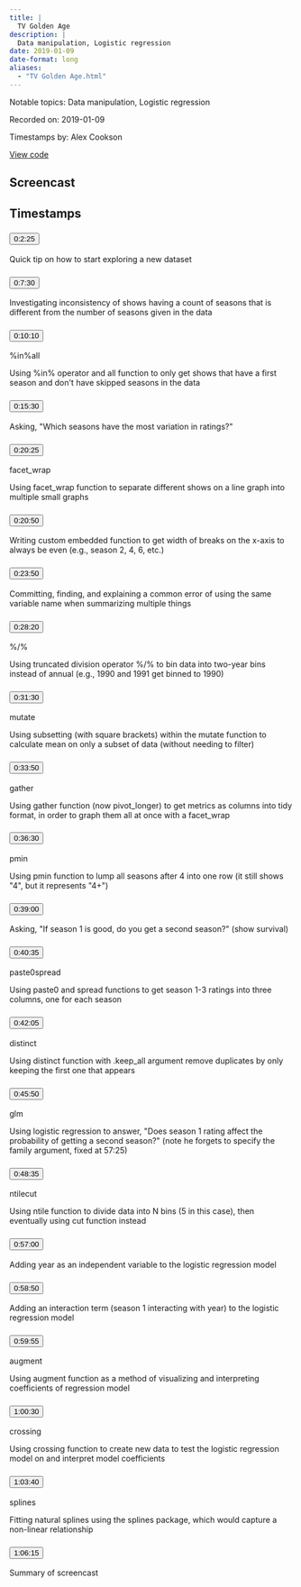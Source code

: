 ```yaml
---
title: |
  TV Golden Age
description: |
  Data manipulation, Logistic regression
date: 2019-01-09
date-format: long
aliases:
  - "TV Golden Age.html"
---
```


Notable topics: Data manipulation, Logistic regression

Recorded on: 2019-01-09

Timestamps by: Alex Cookson

[View code](https://github.com/dgrtwo/data-screencasts/blob/master/golden-age-tv.Rmd)

## Screencast

<div id="yt-player" data-video-id="oYGi2wgSJaM"></div>

## Timestamps

```{=html}
<div id="topics">
  <div class="topic">
    <h3 id="ts-145">
      <button class="btn btn-link btn-timestamp" onClick="playerSkipToTimestamp(145, this)">0:2:25</button>
    </h3>
    <div class="topic_badges"><div></div><div></div></div>
    <div class="topic_description">
      <p>Quick tip on how to start exploring a new dataset</p>

    </div>
  </div>
  <div class="topic">
    <h3 id="ts-450">
      <button class="btn btn-link btn-timestamp" onClick="playerSkipToTimestamp(450, this)">0:7:30</button>
    </h3>
    <div class="topic_badges"><div></div><div></div></div>
    <div class="topic_description">
      <p>Investigating inconsistency of shows having a count of seasons that is different from the number of seasons given in the data</p>

    </div>
  </div>
  <div class="topic">
    <h3 id="ts-610">
      <button class="btn btn-link btn-timestamp" onClick="playerSkipToTimestamp(610, this)">0:10:10</button>
    </h3>
    <div class="topic_badges"><div><span class="badge-functions badge bg-info">%in%</span><span class="badge-functions badge bg-info">all</span></div><div></div></div>
    <div class="topic_description">
      <p>Using %in% operator and all function to only get shows that have a first season and don't have skipped seasons in the data</p>

    </div>
  </div>
  <div class="topic">
    <h3 id="ts-930">
      <button class="btn btn-link btn-timestamp" onClick="playerSkipToTimestamp(930, this)">0:15:30</button>
    </h3>
    <div class="topic_badges"><div></div><div></div></div>
    <div class="topic_description">
      <p>Asking, &quot;Which seasons have the most variation in ratings?&quot;</p>

    </div>
  </div>
  <div class="topic">
    <h3 id="ts-1225">
      <button class="btn btn-link btn-timestamp" onClick="playerSkipToTimestamp(1225, this)">0:20:25</button>
    </h3>
    <div class="topic_badges"><div><span class="badge-functions badge bg-info">facet_wrap</span></div><div></div></div>
    <div class="topic_description">
      <p>Using facet_wrap function to separate different shows on a line graph into multiple small graphs</p>

    </div>
  </div>
  <div class="topic">
    <h3 id="ts-1250">
      <button class="btn btn-link btn-timestamp" onClick="playerSkipToTimestamp(1250, this)">0:20:50</button>
    </h3>
    <div class="topic_badges"><div></div><div></div></div>
    <div class="topic_description">
      <p>Writing custom embedded function to get width of breaks on the x-axis to always be even (e.g., season 2, 4, 6, etc.)</p>

    </div>
  </div>
  <div class="topic">
    <h3 id="ts-1430">
      <button class="btn btn-link btn-timestamp" onClick="playerSkipToTimestamp(1430, this)">0:23:50</button>
    </h3>
    <div class="topic_badges"><div></div><div></div></div>
    <div class="topic_description">
      <p>Committing, finding, and explaining a common error of using the same variable name when summarizing multiple things</p>

    </div>
  </div>
  <div class="topic">
    <h3 id="ts-1700">
      <button class="btn btn-link btn-timestamp" onClick="playerSkipToTimestamp(1700, this)">0:28:20</button>
    </h3>
    <div class="topic_badges"><div><span class="badge-functions badge bg-info">%/%</span></div><div></div></div>
    <div class="topic_description">
      <p>Using truncated division operator %/% to bin data into two-year bins instead of annual (e.g., 1990 and 1991 get binned to 1990)</p>

    </div>
  </div>
  <div class="topic">
    <h3 id="ts-1890">
      <button class="btn btn-link btn-timestamp" onClick="playerSkipToTimestamp(1890, this)">0:31:30</button>
    </h3>
    <div class="topic_badges"><div><span class="badge-functions badge bg-info">mutate</span></div><div></div></div>
    <div class="topic_description">
      <p>Using subsetting (with square brackets) within the mutate function to calculate mean on only a subset of data (without needing to filter)</p>

    </div>
  </div>
  <div class="topic">
    <h3 id="ts-2030">
      <button class="btn btn-link btn-timestamp" onClick="playerSkipToTimestamp(2030, this)">0:33:50</button>
    </h3>
    <div class="topic_badges"><div><span class="badge-functions badge bg-info">gather</span></div><div></div></div>
    <div class="topic_description">
      <p>Using gather function (now pivot_longer) to get metrics as columns into tidy format, in order to graph them all at once with a facet_wrap</p>

    </div>
  </div>
  <div class="topic">
    <h3 id="ts-2190">
      <button class="btn btn-link btn-timestamp" onClick="playerSkipToTimestamp(2190, this)">0:36:30</button>
    </h3>
    <div class="topic_badges"><div><span class="badge-functions badge bg-info">pmin</span></div><div></div></div>
    <div class="topic_description">
      <p>Using pmin function to lump all seasons after 4 into one row (it still shows &quot;4&quot;, but it represents &quot;4+&quot;)</p>

    </div>
  </div>
  <div class="topic">
    <h3 id="ts-2340">
      <button class="btn btn-link btn-timestamp" onClick="playerSkipToTimestamp(2340, this)">0:39:00</button>
    </h3>
    <div class="topic_badges"><div></div><div></div></div>
    <div class="topic_description">
      <p>Asking, &quot;If season 1 is good, do you get a second season?&quot; (show survival)</p>

    </div>
  </div>
  <div class="topic">
    <h3 id="ts-2435">
      <button class="btn btn-link btn-timestamp" onClick="playerSkipToTimestamp(2435, this)">0:40:35</button>
    </h3>
    <div class="topic_badges"><div><span class="badge-functions badge bg-info">paste0</span><span class="badge-functions badge bg-info">spread</span></div><div></div></div>
    <div class="topic_description">
      <p>Using paste0 and spread functions to get season 1-3 ratings into three columns, one for each season</p>

    </div>
  </div>
  <div class="topic">
    <h3 id="ts-2525">
      <button class="btn btn-link btn-timestamp" onClick="playerSkipToTimestamp(2525, this)">0:42:05</button>
    </h3>
    <div class="topic_badges"><div><span class="badge-functions badge bg-info">distinct</span></div><div></div></div>
    <div class="topic_description">
      <p>Using distinct function with .keep_all argument remove duplicates by only keeping the first one that appears</p>

    </div>
  </div>
  <div class="topic">
    <h3 id="ts-2750">
      <button class="btn btn-link btn-timestamp" onClick="playerSkipToTimestamp(2750, this)">0:45:50</button>
    </h3>
    <div class="topic_badges"><div><span class="badge-functions badge bg-info">glm</span></div><div></div></div>
    <div class="topic_description">
      <p>Using logistic regression to answer, &quot;Does season 1 rating affect the probability of getting a second season?&quot; (note he forgets to specify the family argument, fixed at 57:25)</p>

    </div>
  </div>
  <div class="topic">
    <h3 id="ts-2915">
      <button class="btn btn-link btn-timestamp" onClick="playerSkipToTimestamp(2915, this)">0:48:35</button>
    </h3>
    <div class="topic_badges"><div><span class="badge-functions badge bg-info">ntile</span><span class="badge-functions badge bg-info">cut</span></div><div></div></div>
    <div class="topic_description">
      <p>Using ntile function to divide data into N bins (5 in this case), then eventually using cut function instead</p>

    </div>
  </div>
  <div class="topic">
    <h3 id="ts-3420">
      <button class="btn btn-link btn-timestamp" onClick="playerSkipToTimestamp(3420, this)">0:57:00</button>
    </h3>
    <div class="topic_badges"><div></div><div></div></div>
    <div class="topic_description">
      <p>Adding year as an independent variable to the logistic regression model</p>

    </div>
  </div>
  <div class="topic">
    <h3 id="ts-3530">
      <button class="btn btn-link btn-timestamp" onClick="playerSkipToTimestamp(3530, this)">0:58:50</button>
    </h3>
    <div class="topic_badges"><div></div><div></div></div>
    <div class="topic_description">
      <p>Adding an interaction term (season 1 interacting with year) to the logistic regression model</p>

    </div>
  </div>
  <div class="topic">
    <h3 id="ts-3595">
      <button class="btn btn-link btn-timestamp" onClick="playerSkipToTimestamp(3595, this)">0:59:55</button>
    </h3>
    <div class="topic_badges"><div><span class="badge-functions badge bg-info">augment</span></div><div></div></div>
    <div class="topic_description">
      <p>Using augment function as a method of visualizing and interpreting coefficients of regression model</p>

    </div>
  </div>
  <div class="topic">
    <h3 id="ts-3630">
      <button class="btn btn-link btn-timestamp" onClick="playerSkipToTimestamp(3630, this)">1:00:30</button>
    </h3>
    <div class="topic_badges"><div><span class="badge-functions badge bg-info">crossing</span></div><div></div></div>
    <div class="topic_description">
      <p>Using crossing function to create new data to test the logistic regression model on and interpret model coefficients</p>

    </div>
  </div>
  <div class="topic">
    <h3 id="ts-3820">
      <button class="btn btn-link btn-timestamp" onClick="playerSkipToTimestamp(3820, this)">1:03:40</button>
    </h3>
    <div class="topic_badges"><div></div><div><span class="badge-packages badge bg-primary">splines</span></div></div>
    <div class="topic_description">
      <p>Fitting natural splines using the splines package, which would capture a non-linear relationship</p>

    </div>
  </div>
  <div class="topic">
    <h3 id="ts-3975">
      <button class="btn btn-link btn-timestamp" onClick="playerSkipToTimestamp(3975, this)">1:06:15</button>
    </h3>
    <div class="topic_badges"><div></div><div></div></div>
    <div class="topic_description">
      <p>Summary of screencast</p>

    </div>
  </div>
</div>
```
     
<script>
// 2. This code loads the IFrame Player API code asynchronously.
var tag = document.createElement("script");

tag.src = "https://www.youtube.com/iframe_api";
var firstScriptTag = document.getElementsByTagName("script")[0];
firstScriptTag.parentNode.insertBefore(tag, firstScriptTag);

// 3. This function creates an <iframe> (and YouTube player)
//    after the API code downloads.
var videoId = document.getElementById("yt-player").dataset.videoId;
var player;
function onYouTubeIframeAPIReady() {
  player = new YT.Player("yt-player", {
    height: "486",
    width: "864",
    videoId: videoId,
    playerVars: {
      "playsinline": 1
    },
    events: {
      onStateChange: function(event) {
        if (event.data == YT.PlayerState.PLAYING) {
          followTimestamps()
        }
      }
    }
  });
}

function playerSkipToTimestamp(seconds, tsElement) {
  player.seekTo(seconds, true)
  tsElement.scrollIntoView()
  document.getElementById("screencast").scrollIntoView()
}

const timestamps = Array.from(document.querySelectorAll('.topic h3[id^="ts-"]'))
  .map(el => el.id.replace('ts-', ''))

function followTimestamps() {
  if (player.getPlayerState() !== 1) {
    return
  }
  const currentTime = `${Math.floor(player.getCurrentTime())}`
  if (timestamps.includes(currentTime)) {
    const el = document.getElementById(`ts-${currentTime}`)
    if (el) {
      el.scrollIntoView()
      document.getElementById("screencast").scrollIntoView()
    }
  }
  setTimeout(followTimestamps, 1000)
}
</script>
